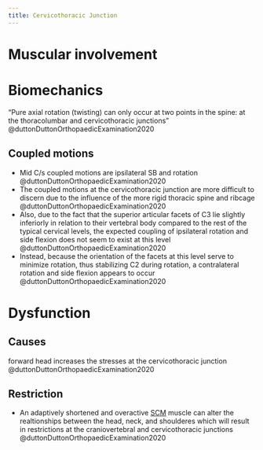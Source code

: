 ```yaml
---
title: Cervicothoracic Junction
---
```



# Muscular involvement




# Biomechanics

"Pure axial rotation (twisting) can only occur at two points in the spine: at the thoracolumbar and cervicothoracic junctions" @duttonDuttonOrthopaedicExamination2020

## Coupled motions

- Mid C/s coupled motions are ipsilateral SB and rotation @duttonDuttonOrthopaedicExamination2020
- The coupled motions at the cervicothoracic junction are more difficult to discern due to the influence of the more rigid thoracic spine and ribcage @duttonDuttonOrthopaedicExamination2020
- Also, due to the fact that the superior articular facets of C3 lie slightly inferiorly in relation to their vertebral body compared to the rest of the typical cervical levels, the expected coupling of ipsilateral rotation and side flexion does not seem to exist at this level @duttonDuttonOrthopaedicExamination2020
- Instead, because the orientation of the facets at this level serve to minimize rotation, thus stabilizing C2 during rotation, a contralateral rotation and side flexion appears to occur @duttonDuttonOrthopaedicExamination2020


# Dysfunction

## Causes

forward head increases the stresses at the cervicothoracic junction @duttonDuttonOrthopaedicExamination2020

## Restriction

- An adaptively shortened and overactive [SCM]({{< var ref-sternocleidomastoid.path >}}) muscle can alter the realtionships between the head, neck, and shoulderes which will result in restrictions at the craniovertebral and cervicothoracic junctions @duttonDuttonOrthopaedicExamination2020